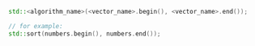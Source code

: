```cpp
std::<algorithm_name>(<vector_name>.begin(), <vector_name>.end());

// for example:
std::sort(numbers.begin(), numbers.end());
```